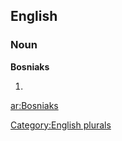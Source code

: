 
==English==

===Noun===
'''Bosniaks'''

# {{plural of|[[Bosniak]]}}

[[Category:English plurals]]

[[ar:Bosniaks]]